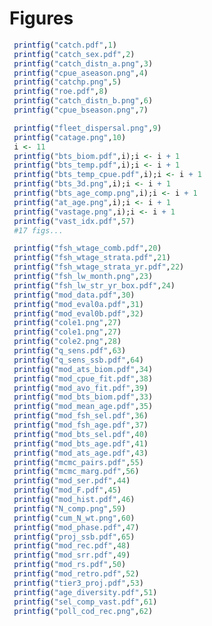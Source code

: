 \clearpage
# Figures
```r
 printfig("catch.pdf",1)
 printfig("catch_sex.pdf",2)
 printfig("catch_distn_a.png",3)
 printfig("cpue_aseason.png",4)
 printfig("catchp.png",5)
 printfig("roe.pdf",8)
 printfig("catch_distn_b.png",6)
 printfig("cpue_bseason.png",7)
``` 

\clearpage

```r
 printfig("fleet_dispersal.png",9)
 printfig("catage.png",10)
 i <- 11
 printfig("bts_biom.pdf",i);i <- i + 1
 printfig("bts_temp.pdf",i);i <- i + 1
 printfig("bts_temp_cpue.pdf",i);i <- i + 1
 printfig("bts_3d.png",i);i <- i + 1
 printfig("bts_age_comp.png",i);i <- i + 1
 printfig("at_age.png",i);i <- i + 1
 printfig("vastage.png",i);i <- i + 1 
 printfig("vast_idx.pdf",57)
 #17 figs...
```
```r
 printfig("fsh_wtage_comb.pdf",20)
 printfig("fsh_wtage_strata.pdf",21)
 printfig("fsh_wtage_strata_yr.pdf",22)
 printfig("fsh_lw_month.png",23)
 printfig("fsh_lw_str_yr_box.pdf",24)
 printfig("mod_data.pdf",30)
 printfig("mod_eval0a.pdf",31)
 printfig("mod_eval0b.pdf",32)
 printfig("cole1.png",27)
 printfig("cole1.png",27)
 printfig("cole2.png",28)
 printfig("q_sens.pdf",63)
 printfig("q_sens_ssb.pdf",64)
 printfig("mod_ats_biom.pdf",34)
 printfig("mod_cpue_fit.pdf",38)
 printfig("mod_avo_fit.pdf",39)
 printfig("mod_bts_biom.pdf",33)
 printfig("mod_mean_age.pdf",35)
 printfig("mod_fsh_sel.pdf",36)
 printfig("mod_fsh_age.pdf",37)
 printfig("mod_bts_sel.pdf",40)
 printfig("mod_bts_age.pdf",41)
 printfig("mod_ats_age.pdf",43)
 printfig("mcmc_pairs.pdf",55)
 printfig("mcmc_marg.pdf",56)
 printfig("mod_ser.pdf",44)
 printfig("mod_F.pdf",45)
 printfig("mod_hist.pdf",46)
 printfig("N_comp.png",59)
 printfig("cum_N_wt.png",60)
 printfig("mod_phase.pdf",47)
 printfig("proj_ssb.pdf",65)
 printfig("mod_rec.pdf",48)
 printfig("mod_srr.pdf",49)
 printfig("mod_rs.pdf",50)
 printfig("mod_retro.pdf",52)
 printfig("tier3_proj.pdf",53)
 printfig("age_diversity.pdf",51)
 printfig("sel_comp_vast.pdf",61)
 printfig("poll_cod_rec.png",62)
```

\clearpage

